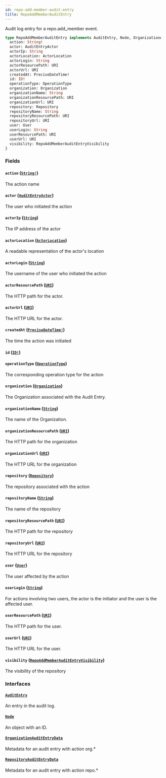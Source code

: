 ```yaml
---
id: repo-add-member-audit-entry
title: RepoAddMemberAuditEntry
---
```


Audit log entry for a repo.add_member event.

```graphql
type RepoAddMemberAuditEntry implements AuditEntry, Node, OrganizationAuditEntryData, RepositoryAuditEntryData {
  action: String!
  actor: AuditEntryActor
  actorIp: String
  actorLocation: ActorLocation
  actorLogin: String
  actorResourcePath: URI
  actorUrl: URI
  createdAt: PreciseDateTime!
  id: ID!
  operationType: OperationType
  organization: Organization
  organizationName: String
  organizationResourcePath: URI
  organizationUrl: URI
  repository: Repository
  repositoryName: String
  repositoryResourcePath: URI
  repositoryUrl: URI
  user: User
  userLogin: String
  userResourcePath: URI
  userUrl: URI
  visibility: RepoAddMemberAuditEntryVisibility
}
```

### Fields

#### `action` ([`String!`](/docs/api/scalars/string))

The action name

#### `actor` ([`AuditEntryActor`](/docs/api/unions/audit-entry-actor))

The user who initiated the action

#### `actorIp` ([`String`](/docs/api/scalars/string))

The IP address of the actor

#### `actorLocation` ([`ActorLocation`](/docs/api/objects/actor-location))

A readable representation of the actor's location

#### `actorLogin` ([`String`](/docs/api/scalars/string))

The username of the user who initiated the action

#### `actorResourcePath` ([`URI`](/docs/api/scalars/uri))

The HTTP path for the actor.

#### `actorUrl` ([`URI`](/docs/api/scalars/uri))

The HTTP URL for the actor.

#### `createdAt` ([`PreciseDateTime!`](/docs/api/scalars/precise-date-time))

The time the action was initiated

#### `id` ([`ID!`](/docs/api/scalars/id))

#### `operationType` ([`OperationType`](/docs/api/enums/operation-type))

The corresponding operation type for the action

#### `organization` ([`Organization`](/docs/api/objects/organization))

The Organization associated with the Audit Entry.

#### `organizationName` ([`String`](/docs/api/scalars/string))

The name of the Organization.

#### `organizationResourcePath` ([`URI`](/docs/api/scalars/uri))

The HTTP path for the organization

#### `organizationUrl` ([`URI`](/docs/api/scalars/uri))

The HTTP URL for the organization

#### `repository` ([`Repository`](/docs/api/objects/repository))

The repository associated with the action

#### `repositoryName` ([`String`](/docs/api/scalars/string))

The name of the repository

#### `repositoryResourcePath` ([`URI`](/docs/api/scalars/uri))

The HTTP path for the repository

#### `repositoryUrl` ([`URI`](/docs/api/scalars/uri))

The HTTP URL for the repository

#### `user` ([`User`](/docs/api/objects/user))

The user affected by the action

#### `userLogin` ([`String`](/docs/api/scalars/string))

For actions involving two users, the actor is the initiator and the user is the affected user.

#### `userResourcePath` ([`URI`](/docs/api/scalars/uri))

The HTTP path for the user.

#### `userUrl` ([`URI`](/docs/api/scalars/uri))

The HTTP URL for the user.

#### `visibility` ([`RepoAddMemberAuditEntryVisibility`](/docs/api/enums/repo-add-member-audit-entry-visibility))

The visibility of the repository

### Interfaces

#### [`AuditEntry`](/docs/api/interfaces/audit-entry)

An entry in the audit log.

#### [`Node`](/docs/api/interfaces/node)

An object with an ID.

#### [`OrganizationAuditEntryData`](/docs/api/interfaces/organization-audit-entry-data)

Metadata for an audit entry with action org.\*

#### [`RepositoryAuditEntryData`](/docs/api/interfaces/repository-audit-entry-data)

Metadata for an audit entry with action repo.\*
